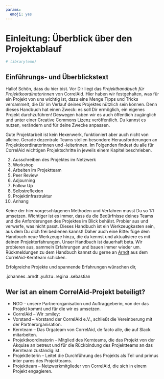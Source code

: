 ```yaml
---
params:
  emoji: yes
---
```


# Einleitung: Überblick über den Projektablauf {#intro}

```r
# library(emo)
```


## Einführungs- und Überblickstext

Hallo! Schön, dass du hier bist.
Vor Dir liegt das *Projekthandbuch für Projektkoordinatorinnen* von CorrelAid. Hier haben wir festgehalten, was für ein Projekt von uns wichtig ist, dazu eine Menge Tipps und Tricks versammelt, die Dir im Verlauf deines Projektes nützlich sein können. Denn dieses Handbuch hat einen Zweck: es soll Dir ermöglich, ein eigenes Projekt durchzuführen! Deswegen haben wir es auch öffentlich zugänglich und unter einer Creative Commons Lizenz veröffentlich. Du kannst es nutzen, verändern und für deine Zwecke anpassen.

Gute Projektarbeit ist kein Hexenwerk, funktioniert aber auch nicht von alleine. Gerade dezentrale Teams stellen besondere Herausforderungen an Projektkoordinatorinnen und -leiterinnen. Im Folgenden findest du alle für CorrelAid wichtigen Projektschritte in jeweils einem Kapitel beschrieben.  

2. Ausschreiben des Projektes im Netzwerk
3. Workshop
4. Arbeiten im Projektteam
5. Peer Review
6. Adjourning
7. Follow Up
8. Selbstreflexion
9. Projektinfrastruktur
10. Anhang

Keine der hier vorgeschlagenen Methoden und Verfahren musst Du so 1:1 umsetzen. Wichtiger ist es immer, dass du die Bedürfnisse deines Teams und die Anforderungen des Projektes im Blick behälst. Probier aus und verwerfe, was nicht passt. Dieses Handbuch ist ein Werkzeugkasten sein, aus dem Du dich frei bedienen kannst!
Daher auch eine Bitte: füge dem Handbuch neue Werkzeuge hinzu, die du kennst und aktualisiere es mit deinen Projekterfahrungen. Unser Handbuch ist dauerhaft beta. Wir probieren aus, sammeln Erfahrungen und bauen immer wieder um. Rückmeldungen zu dem Handbuch kannst du gerne an [Arndt](mailto:arndt.l@correlaidorg) aus dem CorrelAid-Kernteam schicken.

Erfolgreiche Projekte und spannende Erfahrungen wünschen dir,

.johannes .arndt .yuhzu .regina .sebastian

## Wer ist an einem CorrelAid-Projekt beteiligt?

- NGO -- unsere Partnerorganisation und Auftraggeberin, von der das Projekt kommt und für die wir es umsetzen. 
- CorrelAid -- Wir :smiley: 
- Vorstand -- Vorstand der CorrelAid e.V., schließt die Vereinberung mit der Partnerorganisation.
- Kernteam -- Das Orgateam von CorrelAid, de facto alle, die auf Slack mitarbeiten.
- Projektkoordinatorin -- Mitglied des Kernteams, die das Projekt von der Akquise an betreut und für die Rückbindung des Projektteams an das Kernteam zuständig ist.
- Projektleiterin -- Leitet die Durchführung des Projekts als Teil und primus inter pares des Projektteams. 
- Projektteam -- Netzwerkmitglieder von CorrelAid, die sich in einem Projekt engagieren.
